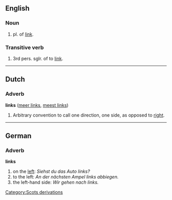 == English ==
===Noun===

# pl. of [[link]].

===Transitive verb===

# 3rd pers. sglr. of to [[link]].

----

==Dutch==
===Adverb===

'''links''' ([[meer links]], [[meest links]])

# Arbitrary convention to call one direction, one side, as opposed to [[right]].

----

==German==
===Adverb===
'''links'''

# on the [[left]]: ''Siehst du das Auto links?''
# to the left: ''An der nächsten Ampel links abbiegen.''
# the left-hand side: ''Wir gehen nach links.''
[[Category:Scots derivations]]